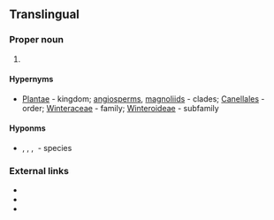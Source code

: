 ==Translingual==

===Proper noun===
{{taxoninfl|i=1|g=f}}

# {{taxon|genus|family|Winteraceae|[[woody]] [[evergreen]] [[flowering]] trees and [[shrub]]s}}

====Hypernyms====
* {{sense|genus}} [[Plantae]]&nbsp;- kingdom; [[angiosperms]], [[magnoliids]]&nbsp;- clades; [[Canellales]]&nbsp;- order; [[Winteraceae]]&nbsp;- family; [[Winteroideae]]&nbsp;- subfamily

====Hyponms====
* {{sense|genus}} {{taxlink|Pseudowintera axillaris|species}}, {{taxlink|Pseudowintera colorata|species}}, {{taxlink|Pseudowintera insperata|species}}, {{taxlink|Pseudowintera traversii|species}}&nbsp;- species   

===External links===
* {{pedia}}
* {{specieslite}}
* {{commonslite|Category:Pseuodwintera}}